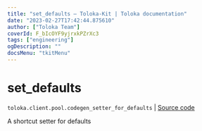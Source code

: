 ```yaml
---
title: "set_defaults — Toloka-Kit | Toloka documentation"
date: "2023-02-27T17:42:44.875610"
author: ["Toloka Team"]
coverId: F_bIcOYF9yjrxkPZrXc3
tags: ["engineering"]
ogDescription: ""
docsMenu: "tkitMenu"
---
```


# set_defaults
`toloka.client.pool.codegen_setter_for_defaults` | [Source code](https://github.com/Toloka/toloka-kit/blob/v1.1.4/src/client/pool/__init__.py#L0)

A shortcut setter for defaults